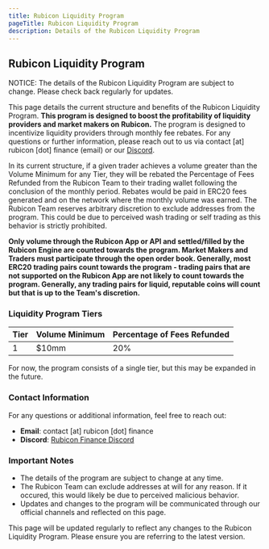 ```yaml
---
title: Rubicon Liquidity Program
pageTitle: Rubicon Liquidity Program
description: Details of the Rubicon Liquidity Program
---
```


## Rubicon Liquidity Program


<Callout type="fees" title="Subject to Change">
  NOTICE: The details of the Rubicon Liquidity Program are subject to change. Please check back regularly for updates.
</Callout>

This page details the current structure and benefits of the Rubicon Liquidity Program. **This program is designed to boost the profitability of liquidity providers and market makers on Rubicon.** The program is designed to incentivize liquidity providers through monthly fee rebates. For any questions or further information, please reach out to us via contact [at] rubicon [dot] finance (email) or our [Discord](https://discord.com/invite/E7pS24J).

In its current structure, if a given trader achieves a volume greater than the Volume Minimum for any Tier, they will be rebated the Percentage of Fees Refunded from the Rubicon Team to their trading wallet following the conclusion of the monthly period. Rebates would be paid in ERC20 fees generated and on the network where the monthly volume was earned. The Rubicon Team reserves arbitrary discretion to exclude addresses from the program. This could be due to perceived wash trading or self trading as this behavior is strictly prohibited.

**Only volume through the Rubicon App or API and settled/filled by the Rubicon Engine are counted towards the program. Market Makers and Traders must participate through the open order book. Generally, most ERC20 trading pairs count towards the program - trading pairs that are not supported on the Rubicon App are not likely to count towards the program. Generally, any trading pairs for liquid, reputable coins will count but that is up to the Team's discretion.**

### Liquidity Program Tiers

| Tier | Volume Minimum | Percentage of Fees Refunded |
| ---- | -------------- | --------------------------- |
| 1    | $10mm          | 20%                         |

For now, the program consists of a single tier, but this may be expanded in the future.

### Contact Information

For any questions or additional information, feel free to reach out:
- **Email**: contact [at] rubicon [dot] finance
- **Discord**: [Rubicon Finance Discord](https://discord.com/invite/E7pS24J)

### Important Notes

- The details of the program are subject to change at any time.
- The Rubicon Team can exclude addresses at will for any reason. If it occured, this would likely be due to perceived malicious behavior.
- Updates and changes to the program will be communicated through our official channels and reflected on this page.

This page will be updated regularly to reflect any changes to the Rubicon Liquidity Program. Please ensure you are referring to the latest version.
